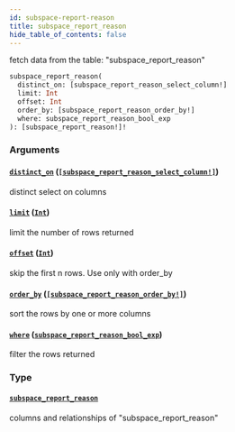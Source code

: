 ```yaml
---
id: subspace-report-reason
title: subspace_report_reason
hide_table_of_contents: false
---
```


fetch data from the table: "subspace_report_reason"

```graphql
subspace_report_reason(
  distinct_on: [subspace_report_reason_select_column!]
  limit: Int
  offset: Int
  order_by: [subspace_report_reason_order_by!]
  where: subspace_report_reason_bool_exp
): [subspace_report_reason!]!
```

### Arguments

#### [`distinct_on`](#) ([`[subspace_report_reason_select_column!]`](../enums/subspace-report-reason-select-column))

distinct select on columns

#### [`limit`](#) ([`Int`](../scalars/int))

limit the number of rows returned

#### [`offset`](#) ([`Int`](../scalars/int))

skip the first n rows. Use only with order_by

#### [`order_by`](#) ([`[subspace_report_reason_order_by!]`](../inputs/subspace-report-reason-order-by))

sort the rows by one or more columns

#### [`where`](#) ([`subspace_report_reason_bool_exp`](../inputs/subspace-report-reason-bool-exp))

filter the rows returned

### Type

#### [`subspace_report_reason`](../objects/subspace-report-reason)

columns and relationships of "subspace_report_reason"
